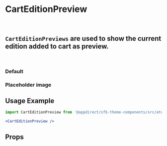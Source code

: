 
<Meta of={CartEditionPreviewStories} />

# CartEditionPreview

<br />

## `CartEditionPreviews` are used to show the current edition added to cart as preview.

<br />

### Default

<Canvas>
  <Story of={CartEditionPreviewStories.Default} />
</Canvas>

### Placeholder image

<Canvas>
  <Story of={CartEditionPreviewStories.PlaceholderImage} />
</Canvas>

## Usage Example

```jsx
import CartEditionPreview from '@appdirect/sfb-theme-components/src/atoms/cart-edition-preview/CartEditionPreview';

<CartEditionPreview />
```

## Props

<ArgsTable of={CartEditionPreview} />
